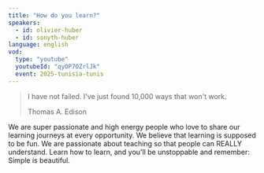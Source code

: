```yaml
---
title: "How do you learn?"
speakers:
  - id: olivier-huber
  - id: sonyth-huber
language: english
vod:
  type: "youtube"
  youtubeId: "qyOP7OZrlJk"
  event: 2025-tunisia-tunis
---
```

<blockquote>
    <p>I have not failed. I've just found 10,000 ways that won't work.</p>
    <footer>Thomas A. Edison</footer>
</blockquote>

We are super passionate and high energy people who love to share our learning journeys at every opportunity.
We believe that learning is supposed to be fun.
We are passionate about teaching so that people can REALLY understand.
Learn how to learn, and you'll be unstoppable and remember: Simple is beautiful.
